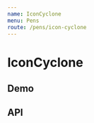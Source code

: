 ```yaml
---
name: IconCyclone
menu: Pens
route: /pens/icon-cyclone
---
```




# IconCyclone

## Demo

<Playground>
  <Container
    style={{
      height: 600,
      background: 'linear-gradient(135deg, #667eea 0%, #764ba2 100%)',
    }}
  >
    <IconCyclone />
  </Container>
</Playground>

## API

<Props of={IconCyclone} />
